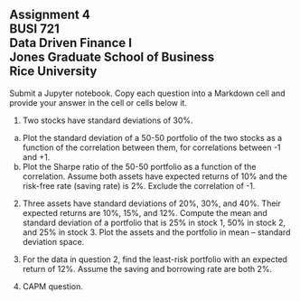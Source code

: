 ## Assignment 4<br>BUSI 721<br>Data Driven Finance I<br>Jones Graduate School of Business<br>Rice University<br>

Submit a Jupyter notebook.  Copy each question into a Markdown cell and provide your answer in the cell or cells below it.

1.  Two stocks have standard deviations of 30%. 

  a. Plot the standard deviation of a 50-50 portfolio of the two stocks as a function of the correlation between them, for correlations between -1 and +1.
  b. Plot the Sharpe ratio of the 50-50 portfolio as a function of the correlation.  Assume both assets have expected returns of 10% and the risk-free rate (saving rate) is 2%.  Exclude the correlation of -1.

2.  Three assets have standard deviations of 20%, 30%, and 40%.  Their expected returns are 10%, 15%, and 12%.  Compute the mean and standard deviation of a portfolio that is 25% in stock 1, 50% in stock 2, and 25% in stock 3.  Plot the assets and the portfolio in mean -- standard deviation space.

3. For the data in question 2, find the least-risk portfolio with an expected return of 12%.  Assume the saving and borrowing rate are both 2%.

4. CAPM question.